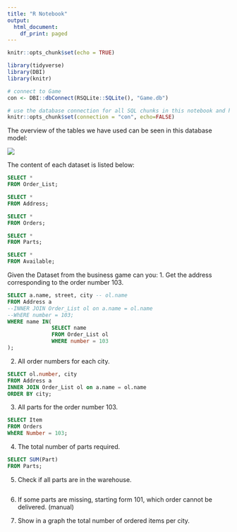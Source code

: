```yaml
---
title: "R Notebook"
output:
  html_document:
    df_print: paged
---
```

```r
knitr::opts_chunk$set(echo = TRUE)

library(tidyverse)
library(DBI)
library(knitr)

# connect to Game
con <- DBI::dbConnect(RSQLite::SQLite(), "Game.db")

# use the database connection for all SQL chunks in this notebook and hide the code by default
knitr::opts_chunk$set(connection = "con", echo=FALSE)
```

The overview of the tables we have used can be seen in this database model:

<img src = "images/Game.png" />

The content of each dataset is listed below:


```sql
SELECT *
FROM Order_List;
```

```sql
SELECT *
FROM Address;
```

```sql
SELECT *
FROM Orders;
```

```sql
SELECT *
FROM Parts;
```

```sql
SELECT *
FROM Available;
```



Given the Dataset from the business game can you:
1. Get the address corresponding to the order number 103.

```sql
SELECT a.name, street, city -- ol.name
FROM Address a
--INNER JOIN Order_List ol on a.name = ol.name
--WhERE number = 103;
WHERE name IN(
              SELECT name
              FROM Order_List ol
              WHERE number = 103
);

```

2. All order numbers for each city.

```sql
SELECT ol.number, city
FROM Address a
INNER JOIN Order_List ol on a.name = ol.name
ORDER BY city;

```

3. All parts for the order number 103.

```sql

SELECT Item
FROM Orders
WhERE Number = 103;

```

4. The total number of parts required.

```sql

SELECT SUM(Part)
FROM Parts;

```

5. Check if all parts are in the warehouse.

```sql


```

6. If some parts are missing, starting form 101, which order cannot be delivered. (manual)





7. Show in a graph the total number of ordered items per city.

```sql

```
